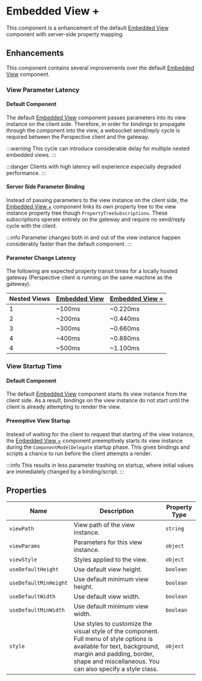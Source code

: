 # Embedded View +

This component is a enhancement of the default [Embedded View] component with server-side property mapping.

## Enhancements

This component contains several improvements over the default [Embedded View] component.

### View Parameter Latency

#### Default Component
The default [Embedded View] component passes parameters into its view instance on the client side.
Therefore, in order for bindings to propagate through the component into the view, a websocket send/reply cycle is required between the Perspective client and the gateway.

:::warning
This cycle can introduce considerable delay for multiple nested embedded views.
:::

:::danger
Clients with high latency will experience especially degraded performance.
:::

#### Server Side Parameter Binding
Instead of passing parameters to the view instance on the client side, the [Embedded View +] component links its own property tree to the view instance property tree though `PropertyTreeSubscriptions`.
These subscriptions operate entirely on the gateway and require no send/reply cycle with the client.

:::info
Parameter changes both in and out of the view instance happen considerably faster than the default component.
:::


#### Parameter Change Latency

The following are expected property transit times for a locally hosted gateway (Perspective client is running on the same machine as the gateway).

<APITable>

| Nested Views | [Embedded View] | [Embedded View +] |
| -- | -- | -- |
| 1 | ~100ms | ~0.220ms |
| 2 | ~200ms | ~0.440ms |
| 3 | ~300ms | ~0.660ms |
| 4 | ~400ms | ~0.880ms |
| 4 | ~500ms | ~1.100ms |

</APITable>


### View Startup Time

#### Default Component
The default [Embedded View] component starts its view instance from the client side.
As a result, bindings on the view instance do not start until the client is already attempting to render the view.

#### Preemptive View Startup
Instead of waiting for the client to request that starting of the view instance, the [Embedded View +] component preemptively starts its view instance during the `ComponentModelDelegate` startup phase.
This gives bindings and scripts a chance to run before the client attempts a render.

:::info
This results in less parameter trashing on startup, where initial values are immediately changed by a binding/script.
:::


## Properties

<APITable>

| Name | Description | Property Type |
| -- | -- | -- |
| `viewPath` | View path of the view instance. | `string` |
| `viewParams` | Parameters for this view instance. | `object` | 
| `viewStyle` | Styles applied to the view. | `object` |
| `useDefaultHeight` | Use default view height. | `boolean` |
| `useDefaultMinHeight` | Use default minimum view height. | `boolean` |
| `useDefaultWidth` | Use default view width. | `boolean` |
| `useDefaultMinWidth` | Use default minimum view width. | `boolean` |
| `style` | Use styles to customize the visual style of the component. Full menu of style options is available for text, background, margin and padding, border, shape and miscellaneous. You can also specify a style class. | `object` | 

</APITable>


[Embedded View]: https://www.docs.inductiveautomation.com/docs/8.1/appendix/components/perspective-components/perspective-embedding-palette/perspective-embedded-view
[Embedded View +]: ./